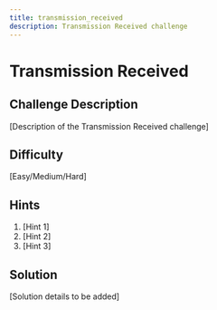```yaml
---
title: transmission_received
description: Transmission Received challenge
---
```


# Transmission Received

## Challenge Description

[Description of the Transmission Received challenge]

## Difficulty

[Easy/Medium/Hard]

## Hints

1. [Hint 1]
2. [Hint 2]
3. [Hint 3]

## Solution

[Solution details to be added]

